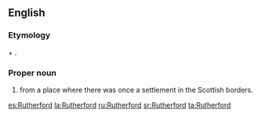 {{also|rutherford}}
==English==

===Etymology===
{{etyl|ang|en}} {{term|hryðer||cattle|lang=ang}} + {{term|ford||ford|lang=ang}}.

===Proper noun===
{{en-proper noun}}

# {{surname|Scottish [[habitational]]|from=Old English|dot=}} from a place where there was once a settlement in the Scottish borders.

[[es:Rutherford]]
[[la:Rutherford]]
[[ru:Rutherford]]
[[sr:Rutherford]]
[[ta:Rutherford]]